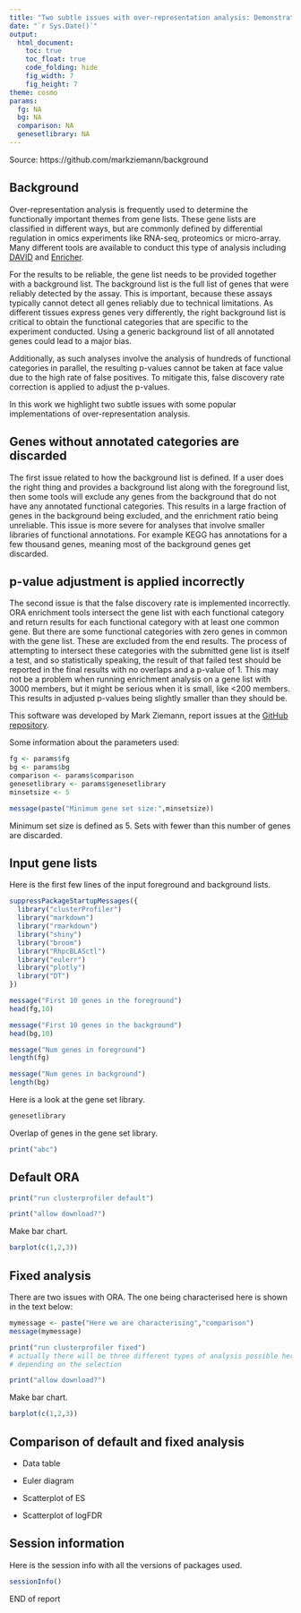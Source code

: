 ```yaml
---
title: "Two subtle issues with over-representation analysis: Demonstration"
date: "`r Sys.Date()`"
output:
  html_document:
    toc: true
    toc_float: true
    code_folding: hide
    fig_width: 7
    fig_height: 7
theme: cosmo
params:
  fg: NA
  bg: NA
  comparison: NA
  genesetlibrary: NA
---
```


Source: https://github.com/markziemann/background

## Background

Over-representation analysis is frequently used to determine the functionally
important themes from gene lists.
These gene lists are classified in different ways, but are commonly defined
by differential regulation in omics experiments like RNA-seq, proteomics or
micro-array.
Many different tools are available to conduct this type of analysis including
[DAVID](https://david.ncifcrf.gov/) and [Enricher](https://maayanlab.cloud/Enrichr/).

For the results to be reliable, the gene list needs to be provided together
with a background list.
The background list is the full list of genes that were reliably detected by
the assay.
This is important, because these assays typically cannot detect all genes
reliably due to technical limitations.
As different tissues express genes very differently, the right background list
is critical to obtain the functional categories that are specific to the
experiment conducted.
Using a generic background list of all annotated genes could lead to a major
bias.

Additionally, as such analyses involve the analysis of hundreds of
functional categories in parallel, the resulting p-values cannot be taken at
face value due to the high rate of false positives.
To mitigate this, false discovery rate correction is applied to adjust the
p-values.

In this work we highlight two subtle issues with some popular implementations 
of over-representation analysis.

## Genes without annotated categories are discarded

The first issue related to how the background list is defined.
If a user does the right thing and provides a background list along with the
foreground list, then some tools will exclude any genes from the background
that do not have any annotated functional categories.
This results in a large fraction of genes in the background being excluded,
and the enrichment ratio being unreliable.
This issue is more severe for analyses that involve smaller libraries of
functional annotations.
For example KEGG has annotations for a few thousand genes, meaning most of
the background genes get discarded.

## p-value adjustment is applied incorrectly

The second issue is that the false discovery rate is implemented incorrectly.
ORA enrichment tools intersect the gene list with each functional category
and return results for each functional category with at least one common
gene.
But there are some functional categories with zero genes in common with the
gene list.
These are excluded from the end results.
The process of attempting to intersect these categories with the submitted
gene list is itself a test, and so statistically speaking, the result of
that failed test should be reported in the final results with no overlaps and
a p-value of 1.
This may not be a problem when running enrichment analysis on a gene list 
with 3000 members, but it might be serious when it is small, like <200
members.
This results in adjusted p-values being slightly smaller than they should be.

This software was developed by Mark Ziemann, report issues at the [GitHub repository](https://github.com/markziemann/background).

Some information about the parameters used:

```r

fg <- params$fg
bg <- params$bg
comparison <- params$comparison
genesetlibrary <- params$genesetlibrary
minsetsize <- 5

message(paste("Minimum gene set size:",minsetsize))

```

Minimum set size is defined as 5.
Sets with fewer than this number of genes are discarded.

## Input gene lists

Here is the first few lines of the input foreground and background lists.

```r

suppressPackageStartupMessages({
  library("clusterProfiler")
  library("markdown")
  library("rmarkdown")
  library("shiny")
  library("broom")
  library("RhpcBLASctl")
  library("eulerr")
  library("plotly")
  library("DT")
})

```

```r

message("First 10 genes in the foreground")
head(fg,10)

message("First 10 genes in the background")
head(bg,10)

message("Num genes in foreground")
length(fg)

message("Num genes in background")
length(bg)

```

Here is a look at the gene set library.

```r

genesetlibrary

```

Overlap of genes in the gene set library.

```r

print("abc")

```

## Default ORA

```r

print("run clusterprofiler default")

print("allow download?")

```

Make bar chart.

```r

barplot(c(1,2,3))

```

## Fixed analysis

There are two issues with ORA.
The one being characterised here is shown in the text below:

```r

mymessage <- paste("Here we are characterising","comparison")
message(mymessage)

print("run clusterprofiler fixed")
# actually there will be three different types of analysis possible here
# depending on the selection

print("allow download?")

```

Make bar chart.

```r

barplot(c(1,2,3))

```

## Comparison of default and fixed analysis

* Data table

* Euler diagram

* Scatterplot of ES

* Scatterplot of logFDR

## Session information

Here is the session info with all the versions of packages used.

```r

sessionInfo()

```

END of report